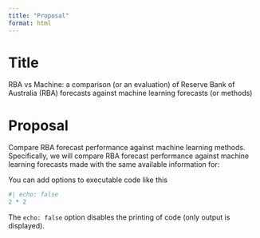```yaml
---
title: "Proposal"
format: html
---
```


# Title

RBA vs Machine: a comparison (or an evaluation) of Reserve Bank of Australia (RBA) forecasts against machine learning forecasts (or methods)

# Proposal

Compare RBA forecast performance against machine learning methods. Specifically, we will compare RBA forecast performance against machine learning forecasts made with the same available information for:

You can add options to executable code like this

```r
#| echo: false
2 * 2
```

The `echo: false` option disables the printing of code (only output is displayed).

